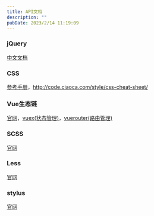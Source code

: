 ```yaml
---
title: API文档
description: ""
pubDate: 2023/2/14 11:19:09
---
```


### jQuery

[中文文档](http://jquery.cuishifeng.cn/)

### CSS

[参考手册](http://css.cuishifeng.cn/index.html)，http://code.ciaoca.com/style/css-cheat-sheet/

### Vue生态链

[官网](https://cn.vuejs.org/)，[vuex(状态管理)](https://vuex.vuejs.org/zh/)，[vuerouter(路由管理)](https://router.vuejs.org/zh/)

### SCSS

[官网](https://www.sass.hk/docs/)

### Less

[官网](http://lesscss.cn/)

### stylus

[官网](https://stylus.bootcss.com/)